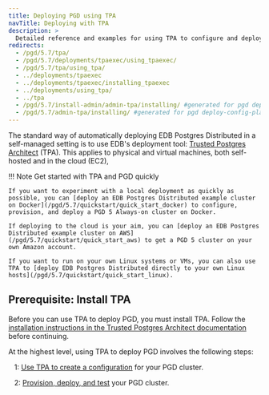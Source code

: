 ```yaml
---
title: Deploying PGD using TPA
navTitle: Deploying with TPA
description: >
  Detailed reference and examples for using TPA to configure and deploy PGD
redirects:
  - /pgd/5.7/tpa/
  - /pgd/5.7/deployments/tpaexec/using_tpaexec/
  - /pgd/5.7/tpa/using_tpa/
  - ../deployments/tpaexec
  - ../deployments/tpaexec/installing_tpaexec
  - ../deployments/using_tpa/
  - ../tpa
  - /pgd/5.7/install-admin/admin-tpa/installing/ #generated for pgd deploy-config-planning reorg 
  - /pgd/5.7/admin-tpa/installing/ #generated for pgd deploy-config-planning reorg 
---
```


The standard way of automatically deploying EDB Postgres Distributed in a self-managed setting is to use EDB's deployment tool: [Trusted Postgres Architect](/tpa/latest/) (TPA). 
This applies to physical and virtual machines, both self-hosted and in the cloud (EC2),

<span id="getting-started"></span>

!!! Note Get started with TPA and PGD quickly 

    If you want to experiment with a local deployment as quickly as possible, you can [deploy an EDB Postgres Distributed example cluster on Docker](/pgd/5.7/quickstart/quick_start_docker) to configure, provision, and deploy a PGD 5 Always-on cluster on Docker.
    
    If deploying to the cloud is your aim, you can [deploy an EDB Postgres Distributed example cluster on AWS](/pgd/5.7/quickstart/quick_start_aws) to get a PGD 5 cluster on your own Amazon account.

    If you want to run on your own Linux systems or VMs, you can also use TPA to [deploy EDB Postgres Distributed directly to your own Linux hosts](/pgd/5.7/quickstart/quick_start_linux).

## Prerequisite: Install TPA

Before you can use TPA to deploy PGD, you must install TPA. Follow the [installation instructions in the Trusted Postgres Architect documentation](/tpa/latest/INSTALL/) before continuing.


At the highest level, using TPA to deploy PGD involves the following steps:

&nbsp;&nbsp;&nbsp;1: [Use TPA to create a configuration](01-configuring) for your PGD cluster.

&nbsp;&nbsp;&nbsp;2: [Provision, deploy, and test](02-deploying) your PGD cluster.
